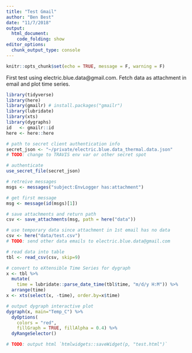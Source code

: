 ```yaml
---
title: "Test Gmail"
author: "Ben Best"
date: "11/7/2018"
output:
  html_document:
    code_folding: show
editor_options:
  chunk_output_type: console
---
```


```r
knitr::opts_chunk$set(echo = TRUE, message = F, warning = F)
```

First test using electric.blue.data@gmail.com. Fetch data as attachment in email and plot time series.

```r
library(tidyverse)
library(here)
library(gmailr) # install.packages("gmailr")
library(lubridate)
library(xts)
library(dygraphs)
id   <- gmailr::id
here <- here::here

# path to secret client authentication info
secret_json <- "~/private/electric.blue.data_thermal.data.json"
# TODO: change to TRAVIS env var or other secret spot

# authenticate
use_secret_file(secret_json)

# retreive messages
msgs <- messages("subject:EnvLogger has:attachment")

# get first message
msg <- message(id(msgs)[1])

# save attachments and return path
csv <- save_attachments(msg, path = here("data"))

# use temporary data since attachment in 1st email has no data
csv <- here("data/test.csv")
# TODO: send other data emails to electric.blue.data@gmail.com

# read data into table
tbl <- read_csv(csv, skip=9)

# convert to eXtensible Time Series for dygraph
x <- tbl %>%
  mutate(
    time = lubridate::parse_date_time(tbl$time, "m/d/y H:M")) %>%
  arrange(time)
x <- xts(select(x, -time), order.by=x$time)

# output dygraph interactive plot
dygraph(x, main="Temp_C") %>%
  dyOptions(
    colors = "red",
    fillGraph = TRUE, fillAlpha = 0.4) %>%
  dyRangeSelector()

# TODO: output html `htmlwidgets::saveWidget(p, "test.html")`
```
